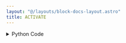 ```yaml
---
layout: "@/layouts/block-docs-layout.astro"
title: ACTIVATE
---
```



<PythonDocsDisplay docstring={docstring} />
<AppDisplay app={app} />

<details>
<summary>Python Code</summary>
```python
from flojoy import flojoy, TextBlob
from PYTHON.utils.mecademic_state.mecademic_state import query_for_handle


@flojoy(deps={"mecademicpy": "1.4.0"})
def ACTIVATE(ip_address: TextBlob, simulator: bool = False) -> TextBlob:
    """
    The ACTIVATE node activates the robot arm.

    Inputs
    ------
    ip_address: TextBlob
        The IP address of the robot arm.

    Parameters
    ------
    simulator
        Whether to activate the simulator or not. Defaults to False.

    Returns
    -------
    ip
        The IP address of the robot arm.

    """
    handle = query_for_handle(ip_address)
    if simulator:
        handle.ActivateSim()
    else:
        handle.ActivateRobot()
    handle.WaitActivated()
    return ip_address

```
[Find this Flojoy Block on GitHub](https://github.com/flojoy-ai/blocks/blob/main/blocks/IO/ROBOTICS/ARMS/MECADEMIC/ACTIVATE/ACTIVATE.py)
</details>


## Example
